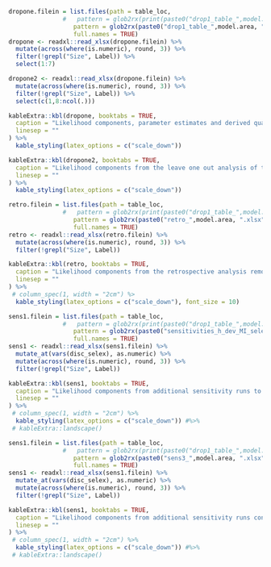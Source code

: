 <!-- ======================================================================= -->
<!-- **************************   Sensitivity  ***************************** --> 
<!-- ======================================================================= -->
\FloatBarrier
<!-- drop 1 -->

```r
dropone.filein = list.files(path = table_loc, 
               #   pattern = glob2rx(print(paste0("drop1_table_",model.area, ".xlsx"))), 
                  pattern = glob2rx(paste0("drop1_table_",model.area, ".xlsx")), 
                  full.names = TRUE)
dropone <- readxl::read_xlsx(dropone.filein) %>%
  mutate(across(where(is.numeric), round, 3)) %>%
  filter(!grepl("Size", Label)) %>%
  select(1:7)

dropone2 <- readxl::read_xlsx(dropone.filein) %>%
  mutate(across(where(is.numeric), round, 3)) %>%
  filter(!grepl("Size", Label)) %>%
  select(c(1,8:ncol(.)))
```


```r
kableExtra::kbl(dropone, booktabs = TRUE, 
  caption = "Likelihood components, parameter estimates and derived quantities from the leave one out analysis of the pre-STAR base model.",
  linesep = ""
) %>%
  kable_styling(latex_options = c("scale_down")) 
```

```r
kableExtra::kbl(dropone2, booktabs = TRUE, 
  caption = "Likelihood components from the leave one out analysis of the pre-STAR base model.",
  linesep = ""
) %>%
  kable_styling(latex_options = c("scale_down")) 
```

<!-- ======================================================================= -->
<!-- ************************** Likelihood Profile ************************* --> 
<!-- ======================================================================= -->






<!-- ======================================================================= -->
<!-- *******************     Retrospectives    ***************************** --> 
<!-- ======================================================================= -->

```r
retro.filein = list.files(path = table_loc, 
               #   pattern = glob2rx(print(paste0("drop1_table_",model.area, ".xlsx"))), 
                  pattern = glob2rx(paste0("retro_",model.area, ".xlsx")), 
                  full.names = TRUE)
retro <- readxl::read_xlsx(retro.filein) %>%
  mutate(across(where(is.numeric), round, 3)) %>%
  filter(!grepl("Size", Label))
```


```r
kableExtra::kbl(retro, booktabs = TRUE, 
  caption = "Likelihood components from the retrospective analysis removing one to five years of data of the pre-STAR base model.",
  linesep = ""
) %>%
 # column_spec(1, width = "2cm") %>
  kable_styling(latex_options = c("scale_down"), font_size = 10)
```


<!-- ======================================================================= -->
<!-- **************************   Sensitivity1  ***************************** --> 
<!-- ======================================================================= -->

```r
sens1.filein = list.files(path = table_loc, 
               #   pattern = glob2rx(print(paste0("drop1_table_",model.area, ".xlsx"))), 
                  pattern = glob2rx(paste0("sensitivities_h_dev_MI_selex_",model.area, ".xlsx")), 
                  full.names = TRUE)
sens1 <- readxl::read_xlsx(sens1.filein) %>%
  mutate_at(vars(disc_selex), as.numeric) %>%
  mutate(across(where(is.numeric), round, 3)) %>%
  filter(!grepl("Size", Label))
```


```r
kableExtra::kbl(sens1, booktabs = TRUE, 
  caption = "Likelihood components from additional sensitivity runs to estimating steepness, starting recruitment deviations in 1965 or 1975, McAllister-Ianelli data weighting and estimating discard selecitity for the pre-STAR base model.",
  linesep = ""
) %>%
 # column_spec(1, width = "2cm") %>%
  kable_styling(latex_options = c("scale_down")) #%>%
 # kableExtra::landscape()
```

<!-- ======================================================================= -->
<!-- **************************   Sensitivity3  ***************************** --> 
<!-- ======================================================================= -->

```r
sens1.filein = list.files(path = table_loc, 
               #   pattern = glob2rx(print(paste0("drop1_table_",model.area, ".xlsx"))), 
                  pattern = glob2rx(paste0("sens3_",model.area, ".xlsx")), 
                  full.names = TRUE)
sens1 <- readxl::read_xlsx(sens1.filein) %>%
  mutate_at(vars(disc_selex), as.numeric) %>%
  mutate(across(where(is.numeric), round, 3)) %>%
  filter(!grepl("Size", Label))
```


```r
kableExtra::kbl(sens1, booktabs = TRUE, 
  caption = "Likelihood components from additional sensitivity runs conducted after the draft document was submitted, and before the STAR panel. Descriptions of each run are in the text and all models are sensitivities using the pre-STAR base model.",
  linesep = ""
) %>%
 # column_spec(1, width = "2cm") %>%
  kable_styling(latex_options = c("scale_down")) #%>%
 # kableExtra::landscape()
```



